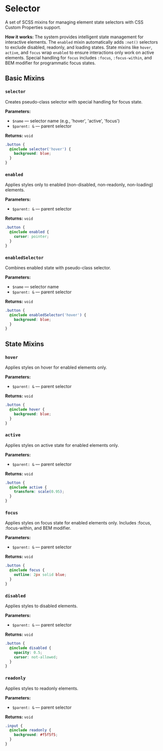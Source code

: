 
<Meta title='@dxtmisha/styles/en/Selector'/>

# Selector

A set of SCSS mixins for managing element state selectors with CSS Custom Properties support.

**How it works:** The system provides intelligent state management for interactive elements. The `enabled` mixin automatically adds `:not()` selectors to exclude disabled, readonly, and loading states. State mixins like `hover`, `active`, and `focus` wrap `enabled` to ensure interactions only work on active elements. Special handling for `focus` includes `:focus`, `:focus-within`, and BEM modifier for programmatic focus states.

## Basic Mixins

### `selector`

Creates pseudo-class selector with special handling for focus state.

**Parameters:**
- `$name` — selector name (e.g., 'hover', 'active', 'focus')
- `$parent: &` — parent selector

**Returns:** `void`

```scss
.button {
  @include selector('hover') {
    background: blue;
  }
}
```

### `enabled`

Applies styles only to enabled (non-disabled, non-readonly, non-loading) elements.

**Parameters:**
- `$parent: &` — parent selector

**Returns:** `void`

```scss
.button {
  @include enabled {
    cursor: pointer;
  }
}
```

### `enabledSelector`

Combines enabled state with pseudo-class selector.

**Parameters:**
- `$name` — selector name
- `$parent: &` — parent selector

**Returns:** `void`

```scss
.button {
  @include enabledSelector('hover') {
    background: blue;
  }
}
```

## State Mixins

### `hover`

Applies styles on hover for enabled elements only.

**Parameters:**
- `$parent: &` — parent selector

**Returns:** `void`

```scss
.button {
  @include hover {
    background: blue;
  }
}
```

### `active`

Applies styles on active state for enabled elements only.

**Parameters:**
- `$parent: &` — parent selector

**Returns:** `void`

```scss
.button {
  @include active {
    transform: scale(0.95);
  }
}
```

### `focus`

Applies styles on focus state for enabled elements only. Includes :focus, :focus-within, and BEM modifier.

**Parameters:**
- `$parent: &` — parent selector

**Returns:** `void`

```scss
.button {
  @include focus {
    outline: 2px solid blue;
  }
}
```

### `disabled`

Applies styles to disabled elements.

**Parameters:**
- `$parent: &` — parent selector

**Returns:** `void`

```scss
.button {
  @include disabled {
    opacity: 0.5;
    cursor: not-allowed;
  }
}
```

### `readonly`

Applies styles to readonly elements.

**Parameters:**
- `$parent: &` — parent selector

**Returns:** `void`

```scss
.input {
  @include readonly {
    background: #f5f5f5;
  }
}
```

